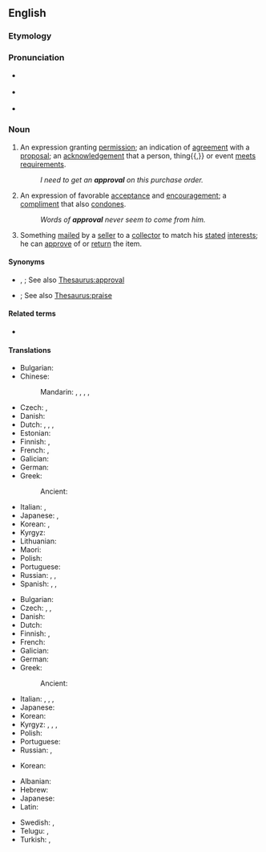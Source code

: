 ==English==

===Etymology===
{{suffix|approve|al|lang=en}}

===Pronunciation===
* {{a|UK}} {{IPA|/əˈpɹuːvəl/|lang=en}}
* {{a|US}} {{IPA|/əˈpɹuvəl/|lang=en}}
* {{audio|en-us-approval.ogg|Audio (US)|lang=en}}

===Noun===
{{en-noun|~}}

# An expression granting [[permission]]; an indication of [[agreement]] with a [[proposal]]; an [[acknowledgement]] that a person, thing{{,}} or event [[meet]]s [[requirement]]s.
#: ''I need to get an '''approval''' on this purchase order.''
# An expression of favorable [[acceptance]] and [[encouragement]]; a [[compliment]] that also [[condone]]s.
#: ''Words of '''approval''' never seem to come from him.''
# {{lb|en|especially|philately}} Something [[mail]]ed by a [[seller]] to a [[collector]] to match his [[state]]d [[interest]]s; he can [[approve]] of or [[return]] the item.

====Synonyms====
* {{sense|expression granting permission or indicating agreement}} {{l|en|approbation}}, {{l|en|sanction}}; See also [[Thesaurus:approval]]
* {{sense|expression of favorable acceptance and encouragement}} {{l|en|commendation}}; See also [[Thesaurus:praise]]

====Related terms====
* {{l|en|approve}}

====Translations====
{{trans-top|permission}}
* Bulgarian: {{t+|bg|разрешение}}
* Chinese:
*: Mandarin: {{t+|cmn|贊同|sc=Hani}}, {{t+|cmn|赞同|tr=zàntóng|sc=Hani}}, {{t+|cmn|批准|tr=pīzhǔn|sc=Hani}}, {{t+|cmn|贊成|sc=Hani}}, {{t+|cmn|赞成|tr=zànchéng|sc=Hani}}
* Czech: {{t+|cs|souhlas|m}}, {{t|cs|schválení|n}}
* Danish: {{t|da|godkendelse|c}}
* Dutch: {{t+|nl|goedkeuring|f}}, {{t+|nl|toestemming|f}}, {{t+|nl|instemming|f}}, {{t+|nl|permissie|f}}
* Estonian: {{t+|et|heakskiitmine}}
* Finnish: {{t+|fi|hyväksyminen}}, {{t+|fi|hyväksyntä}}
* French: {{t+|fr|agrément|m}}, {{t+|fr|approbation|f}}
* Galician: {{t+|gl|aprobación|f}}
* German: {{t+|de|Genehmigung|f}}
* Greek: {{t+|el|έγκριση|f}}
*: Ancient: {{t|grc|ἔγκρισις|f}}
{{trans-mid}}
* Italian: {{t+|it|permesso|m}}, {{t+|it|approvazione|f}}
* Japanese: {{t+|ja|賛成|tr=さんせい, sansei|sc=Jpan}}, {{t+|ja|承認|tr=しょうにん, shōnin|sc=Jpan}}
* Korean: {{t+|ko|인가}}, {{t+|ko|승인}}
* Kyrgyz: {{t+|ky|уруксат}}
* Lithuanian: {{t|lt|sutikimas|m}}
* Maori: {{t|mi|kupu whakaae}}
* Polish: {{t+|pl|zgoda|f}}
* Portuguese: {{t+|pt|aprovação|f}}
* Russian: {{t+|ru|одобре́ние|n}}, {{t+|ru|разреше́ние|n}}, {{t+|ru|утвержде́ние|n}}
* Spanish: {{t+|es|aprobación|f}}, {{t|es|venia}}, {{t+|es|beneplácito}}
{{trans-bottom}}

{{trans-top|acceptance}}
* Bulgarian: {{t+|bg|съгласие}}
* Czech: {{t|cs|schválení}}, {{t|cs|akceptování|n}}, {{t+|cs|souhlas}}
* Danish: {{t|da|anerkendelse|c}}
* Dutch: {{t+|nl|goedkeuring|f}}
* Finnish: {{t+|fi|hyväksyminen}}, {{t+|fi|hyväksyntä}}
* French: {{t+|fr|approbation|f}}
* Galician: {{t+|gl|aprobación|f}}
* German: {{t+|de|Zustimmung|f}}
* Greek:
*: Ancient: {{t|grc|ἀποδοχή|f}}
{{trans-mid}}
* Italian: {{t+|it|approvazione|f}}, {{t|it|plauso|m}}, {{t+|it|appoggio|m}}, {{t+|it|consenso|m}}
* Japanese: {{t+|ja|承認|tr=しょうにん, shōnin|sc=Jpan}}
* Korean: {{t+|ko|찬성}}
* Kyrgyz: {{t+|ky|жактыруу}}, {{t+|ky|жактыруу}}, {{t+|ky|макулдук берүү}}, {{t+|ky|макулдук берүү}}
* Polish: {{t+|pl|aprobata|f}}
* Portuguese: {{t+|pt|aprovação|f}}
* Russian: {{t+|ru|одобре́ние|n}}, {{t+|ru|согла́сие|n}}
{{trans-bottom}}

{{trans-top|(chiefly philately) item sent to a collector}}
* Korean: {{t|ko|시제품}}
{{trans-mid}}
{{trans-bottom}}

{{checktrans-top}}
* Albanian: {{t+check|sq|aprovim}}
* Hebrew: {{t-check|he|אישור|m|tr=yshur|sc=Hebr}}
* Japanese: {{t-check|ja|決裁|tr=kessai|sc=Jpan}}
* Latin: {{t-check|la|approbatio|alt=approbātiō|f}}
{{trans-mid}}
* Swedish: {{t+check|sv|instämmande}}, {{t+check|sv|godkännande}}
* Telugu: {{t+check|te|అనుమతి}}, {{t+check|te|సమ్మతి}}
* Turkish: {{t+check|tr|izin}}, {{t+check|tr|onay}}
{{trans-bottom}}